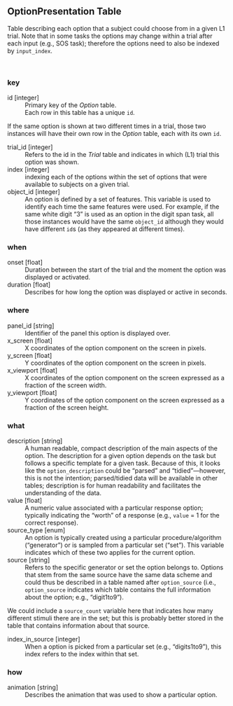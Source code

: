 
## OptionPresentation Table

 Table describing each option that a subject could choose from in a given L1 trial. Note that in some tasks the options may change within a trial after each input (e.g., SOS task); therefore the options need to also be indexed by `input_index`. 

<br>

### key

id	[integer]
: Primary key of the *<i class="fa fa-table"></i> Option* table.
: Each row in this table has a unique `id`.

:::{.callout-note}

 If the same option is shown at two different times in a trial, those two instances will have their own row in the *<i class="fa fa-table"></i> Option* table, each with its own `id`. 

:::



trial_id	[integer]
: Refers to the id in the *<i class="fa fa-table"></i> Trial* table and indicates in which (L1) trial this option was shown.



index	[integer]
: indexing each of the options within the set of options that were available to subjects on a given trial.



object_id	[integer]
: An option is defined by a set of features. This variable is used to identify each time the same features were used. For example, if the same white digit "3" is used as an option in the digit span task, all those instances would have the same `object_id` although they would have different `id`s (as they appeared at different times).





### when

onset	[float]
: Duration between the start of the trial and the moment the option was displayed or activated.



duration	[float]
: Describes for how long the option was displayed or active in seconds.





### where

panel_id	[string]
: Identifier of the panel this option is displayed over.



x_screen	[float]
: X coordinates of the option component on the screen in pixels. 



y_screen	[float]
: Y coordinates of the option component on the screen in pixels. 



x_viewport	[float]
: X coordinates of the option component on the screen expressed as a fraction of the screen width.



y_viewport	[float]
: Y coordinates of the option component on the screen expressed as a fraction of the screen height. 





### what

description	[string]
: A human readable, compact description of the main aspects of the option. The description for a given option depends on the task but follows a specific template for a given task. Because of this, it looks like the `option_description` could be "parsed" and "tidied"---however, this is not the intention; parsed/tidied data will be available in other tables; description is for human readability and facilitates the understanding of the data.




value	[float]
: A numeric value associated with a particular response option; typically indicating the "worth" of a response (e.g., `value` = 1 for the correct response).



source_type	[enum]
: An option is typically created using a particular procedure/algorithm ("generator") or is sampled from a particular set ("set"). This variable indicates which of these two applies for the current option.



source	[string]
: Refers to the specific generator or set the option belongs to. Options that stem from the same source have the same data scheme and could thus be described in a table named after `option_source` (i.e., `option_source` indicates which table contains the full information about the option; e.g., "digit1to9").

:::{.callout-note}

 We could include a `source_count` variable here that indicates how many different stimuli there are in the set; but this is probably better stored in the table that contains information about that source. 

:::



index_in_source	[integer]
: When a option is picked from a particular set (e.g., "digits1to9"), this index refers to the index within that set.





### how

animation	[string]
: Describes the animation that was used to show a particular option.



